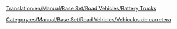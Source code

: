 [[Translation:en/Manual/Base Set/Road Vehicles/Battery Trucks]]

{{es/Manual/Base Set/Road Vehicles/Vehículo de carretera|nombre    = Camión de Pilas MightyMover
  |imagen    = en/Archive/Old 32bpp/MightyMover Battery.gif
  |precio    = 9.594 € (4.797 £)
  |velocidad = 48 km/h (30 mph)
  |coste     = 842 € (421 £)
  |diseño    = 1936
  |duración  = 15
  |capacidad = 17 [[es/Manual/Base Set/Cargos/Pilas|pilas]]
}}
{{es/Manual/Base Set/Road Vehicles/Vehículo de carretera|nombre    = Camión de Pilas Powernaught
  |imagen    = en/Archive/Old 32bpp/Powernaught Battery.gif
  |precio    = 12.054 € (6.027 £)
  |velocidad = 88 km/h (55 mph)
  |coste     = 1.574 € (787 £)
  |diseño    = 1975
  |duración  = 15
  |capacidad = 19 pilas
}}
{{es/Manual/Base Set/Road Vehicles/Vehículo de carretera|nombre    = Camión de Pilas Wizzowow
  |imagen    = en/Archive/Old 32bpp/Wizzow Battery.gif
  |precio    = 12.874 € (6.437 £)
  |velocidad = 112 km/h (70 mph)
  |coste     = 2.640 € (1.125 £)
  |diseño    = 2018
  |duración  = 15
  |capacidad = 22 pilas
}}


[[Category:es/Manual/Base Set/Road Vehicles/Vehículos de carretera]]